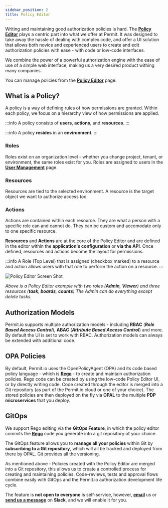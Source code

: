 ```yaml
---
sidebar_position: 2
title: Policy Editor
---
```


Writing and maintaining good authorization policies is hard.
The **[Policy Editor](https://app.permit.io/policy-editor)** plays a centric part into what we offer at Permit. It was
designed to take away the hassle of dealing with complex code, and offer a UI solution that allows both novice and
experienced users to create and edit authorization policies with ease - with code or low-code interfaces.

We combine the power of a powerful authorization engine with the ease of use of a simple web interface, making us a very desired
product withing many companies.

You can manage policies from the **[Policy Editor](https://app.permit.io/policy-editor)** page.

## What is a Policy?

A policy is a way of defining rules of how permissions are granted. Within each policy, we focus on a hierarchy view of how permissions are applied.

:::info
A policy consists of **users**, **actions**, and **resources**.
:::

:::info
A policy **resides** in an **environment**.
:::

### Roles

Roles exist on an organization level - whether you change project, tenant, or environment, the same roles exist for you.
Roles are assigned to users in the **[User Management](/1.0.0/features/user-management)** page.

### Resources

Resources are tied to the selected environment. A resource is the target object we want to authorize access too.

### Actions

Actions are contained within each resource. They are what a person with a specific role can and cannot do.
They can be custom and accomodate only to one specific resource.

**Resources** and **Actions** are at the core of the Policy Editor and are defined in the editor within the **application's configuration** or **via the API**.
Once defined, resources and actions become the layout for permissions.

:::info
A Role (Top Level) that is assigned (checkbox marked) to a resource and action allows users with that role to perform the action on a resource.
:::

![Policy Editor Screen Shot](/img/screenshots/policy-editor.png)

_Above is a Policy Editor example with two roles (**Admin**, **Viewer**) and three resources (**task**, **boards**, **counts**)_
_The Admin can do everything except delete tasks._

## Authorization Models

Permit.io supports multiple authorization models - including **RBAC** (**_Role Based Access Control_**), **ABAC** (**_Attribute Based Access Control_**) and more.
By default the UI is set to work with RBAC. Authorization models can always be extended with additional code.

## OPA Policies

By default, Permit.io uses the OpenPolicyAgent (OPA) and its code based policy language - which is **[Rego](https://www.openpolicyagent.org/docs/latest/policy-language/)** - to create and maintain authorization policies.
Rego code can be created by using the low-code Policy Editor UI, or by directly writing code.
Code created through the editor is merged into a Git repository (as part of the Permit.io cloud or one of your choice).
The stored policies are then deployed on the fly via **OPAL** to the multiple **PDP microservices** that you deploy.

## GitOps

We support Rego editing via the **GitOps Feature**, in which the policy editor commits the
**[Rego](https://www.openpolicyagent.org/docs/latest/policy-language/)** code you generate into a git
repository of your choice.

The GitOps feature allows you to **manage all your policies** within Git by **subscribing to a Git repository**, which will all be
tracked and deployed from there by OPAL. Git provides all the versioning.

As mentioned above - Policies created with the Policy Editor are merged into a Git repository, this allows us to create a
controlled process for creating and maintaining policies. Code-reviews, tests and approval flows combine easily with GitOps
and the Permit.io authorization development life cycle.

The feature is **not open to everyone** is self-service, however, **[email](mailto:support@permit.io)** us
or **[send us a message](https://io.permit.io/docs-to-slack)** on **Slack**, and we will enable it for you.
